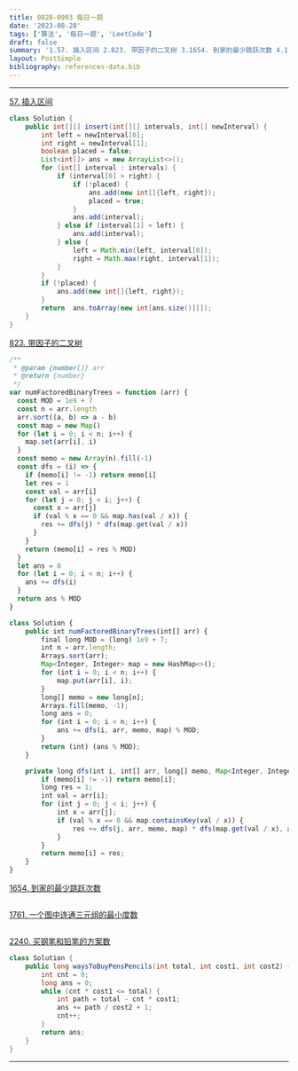 ```yaml
---
title: 0828-0903 每日一题
date: '2023-08-28'
tags: ['算法', '每日一题', 'LeetCode']
draft: false
summary: '1.57. 插入区间 2.823. 带因子的二叉树 3.1654. 到家的最少跳跃次数 4.1761. 一个图中连通三元组的最小度数 5.2240. 买钢笔和铅笔的方案数'
layout: PostSimple
bibliography: references-data.bib
---
```


---

[57. 插入区间](https://leetcode.cn/problems/insert-interval/description/)

```java
class Solution {
    public int[][] insert(int[][] intervals, int[] newInterval) {
        int left = newInterval[0];
        int right = newInterval[1];
        boolean placed = false;
        List<int[]> ans = new ArrayList<>();
        for (int[] interval : intervals) {
            if (interval[0] > right) {
                if (!placed) {
                    ans.add(new int[]{left, right});
                    placed = true;
                }
                ans.add(interval);
            } else if (interval[1] < left) {
                ans.add(interval);
            } else {
                left = Math.min(left, interval[0]);
                right = Math.max(right, interval[1]);
            }
        }
        if (!placed) {
            ans.add(new int[]{left, right});
        }
        return  ans.toArray(new int[ans.size()][]);
    }
}
```

[823. 带因子的二叉树](https://leetcode.cn/problems/binary-trees-with-factors/description/)

```js
/**
 * @param {number[]} arr
 * @return {number}
 */
var numFactoredBinaryTrees = function (arr) {
  const MOD = 1e9 + 7
  const n = arr.length
  arr.sort((a, b) => a - b)
  const map = new Map()
  for (let i = 0; i < n; i++) {
    map.set(arr[i], i)
  }
  const memo = new Array(n).fill(-1)
  const dfs = (i) => {
    if (memo[i] != -1) return memo[i]
    let res = 1
    const val = arr[i]
    for (let j = 0; j < i; j++) {
      const x = arr[j]
      if (val % x == 0 && map.has(val / x)) {
        res += dfs(j) * dfs(map.get(val / x))
      }
    }
    return (memo[i] = res % MOD)
  }
  let ans = 0
  for (let i = 0; i < n; i++) {
    ans += dfs(i)
  }
  return ans % MOD
}

class Solution {
    public int numFactoredBinaryTrees(int[] arr) {
        final long MOD = (long) 1e9 + 7;
        int n = arr.length;
        Arrays.sort(arr);
        Map<Integer, Integer> map = new HashMap<>();
        for (int i = 0; i < n; i++) {
            map.put(arr[i], i);
        }
        long[] memo = new long[n];
        Arrays.fill(memo, -1);
        long ans = 0;
        for (int i = 0; i < n; i++) {
            ans += dfs(i, arr, memo, map) % MOD;
        }
        return (int) (ans % MOD);
    }

    private long dfs(int i, int[] arr, long[] memo, Map<Integer, Integer> map) {
        if (memo[i] != -1) return memo[i];
        long res = 1;
        int val = arr[i];
        for (int j = 0; j < i; j++) {
            int x = arr[j];
            if (val % x == 0 && map.containsKey(val / x)) {
                res += dfs(j, arr, memo, map) * dfs(map.get(val / x), arr, memo, map);
            }
        }
        return memo[i] = res;
    }
}
```

[1654. 到家的最少跳跃次数](https://leetcode.cn/problems/minimum-jumps-to-reach-home/)

```java

```

[1761. 一个图中连通三元组的最小度数](https://leetcode.cn/problems/minimum-degree-of-a-connected-trio-in-a-graph/)

```java

```

[2240. 买钢笔和铅笔的方案数](https://leetcode.cn/problems/number-of-ways-to-buy-pens-and-pencils/description/)

```java
class Solution {
    public long waysToBuyPensPencils(int total, int cost1, int cost2) {
        int cnt = 0;
        long ans = 0;
        while (cnt * cost1 <= total) {
            int path = total - cnt * cost1;
            ans += path / cost2 + 1;
            cnt++;
        }
        return ans;
    }
}
```

---
